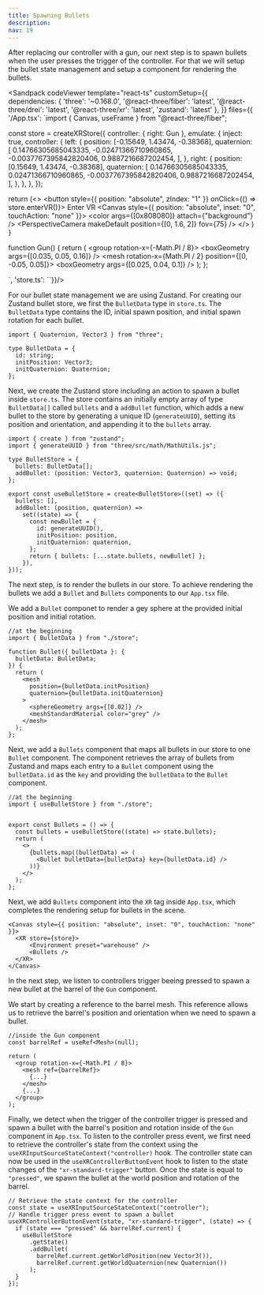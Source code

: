 ```yaml
---
title: Spawning Bullets
description: 
nav: 19
---
```


After replacing our controller with a gun, our next step is to spawn bullets when the user presses the trigger of the controller. For that we will setup the bullet state management and setup a component for rendering the bullets.

<Sandpack codeViewer
  template="react-ts"
  customSetup={{
    dependencies: {
      'three': '~0.168.0',
      '@react-three/fiber': 'latest',
      '@react-three/drei': 'latest',
      '@react-three/xr': 'latest',
      'zustand': 'latest'
    },
  }}
  files={{
    '/App.tsx': `import { Canvas, useFrame } from "@react-three/fiber";

const store = createXRStore({
  controller: { right: Gun },
  emulate: {
    inject: true,
    controller: {
      left: {
        position: [-0.15649, 1.43474, -0.38368],
        quaternion: [
          0.14766305685043335, -0.02471366710960865, -0.0037767395842820406,
          0.9887216687202454,
        ],
      },
      right: {
        position: [0.15649, 1.43474, -0.38368],
        quaternion: [
          0.14766305685043335, 0.02471366710960865, -0.0037767395842820406,
          0.9887216687202454,
        ],
      },
    },
  },
});

  return (<>
    <button style={{ position: "absolute", zIndex: "1" }} onClick={() => store.enterVR()}>
        Enter VR
    </button>
    <Canvas style={{ position: "absolute", inset: "0", touchAction: "none" }}>
      <XR store={store}>
        <Environment preset="warehouse" />
        <Grid infiniteGrid />
        <color args={[0x808080]} attach={"background"} />
        <PerspectiveCamera makeDefault position={[0, 1.6, 2]} fov={75} />
      </XR>
    </Canvas>
    </>
  )
}

function Gun() {
  return (
    <group rotation-x={-Math.PI / 8}>
      <mesh>
        <boxGeometry args={[0.035, 0.05, 0.16]} />
        <meshStandardMaterial color="orange" />
      </mesh>
      <mesh rotation-x={Math.PI / 2} position={[0, -0.05, 0.05]}>
        <boxGeometry args={[0.025, 0.04, 0.1]} />
        <meshStandardMaterial color="grey" />
      </mesh>
    </group>
  );
};

`, 'store.ts': ``}}/>

For our bullet state management we are using Zustand. For creating our Zustand bullet store, we first the `BulletData` type in `store.ts`. The `BulletData` type contains the ID, initial spawn position, and initial spawn rotation for each bullet.

```tsx
import { Quaternion, Vector3 } from "three";

type BulletData = {
  id: string;
  initPosition: Vector3;
  initQuaternion: Quaternion;
};
```

Next, we create the Zustand store including an action to spawn a bullet inside `store.ts`. The store contains an initially empty array of type `BulletData[]` called `bullets` and a `addBullet` function, which adds a new bullet to the store by generating a unique ID (`generateUUID`), setting its position and orientation, and appending it to the `bullets` array.

```tsx
import { create } from "zustand";
import { generateUUID } from "three/src/math/MathUtils.js";

type BulletStore = {
  bullets: BulletData[];
  addBullet: (position: Vector3, quaternion: Quaternion) => void;
};

export const useBulletStore = create<BulletStore>((set) => ({
  bullets: [],
  addBullet: (position, quaternion) =>
    set((state) => {
      const newBullet = {
        id: generateUUID(),
        initPosition: position,
        initQuaternion: quaternion,
      };
      return { bullets: [...state.bullets, newBullet] };
    }),
}));
```

The next step, is to render the bullets in our store. To achieve rendering the bullets we add a `Bullet` and `Bullets` components to our `App.tsx` file. 

We add a `Bullet` componet to render a gey sphere at the provided initial position and initial rotation.

```tsx
//at the beginning
import { BulletData } from "./store";

function Bullet({ bulletData }: {
  bulletData: BulletData;
}) {
  return (
    <mesh
      position={bulletData.initPosition}
      quaternion={bulletData.initQuaternion}
    >
      <sphereGeometry args={[0.02]} />
      <meshStandardMaterial color="grey" />
    </mesh>
  );
};
```

Next, we add a `Bullets` component that maps all bullets in our store to one `Bullet` component. The component retrieves the array of bullets from Zustand and maps each entry to a `Bullet` component using the `bulletData.id` as the `key` and providing the `bulletData` to the `Bullet` component.

```tsx
//at the beginning
import { useBulletStore } from "./store";


export const Bullets = () => {
  const bullets = useBulletStore((state) => state.bullets);
  return (
    <>
      {bullets.map((bulletData) => (
        <Bullet bulletData={bulletData} key={bulletData.id} />
      ))}
    </>
  );
};
```

Next, we add `Bullets` component into the `XR` tag inside `App.tsx`, which completes the rendering setup for bullets in the scene.

```tsx
<Canvas style={{ position: "absolute", inset: "0", touchAction: "none" }}>
  <XR store={store}>
      <Environment preset="warehouse" />
      <Bullets />
  </XR>
</Canvas>
```

In the next step, we listen to controllers trigger beeing pressed to spawn a new bullet at the barrel of the `Gun` component.

We start by creating a reference to the barrel mesh. This reference allows us to retrieve the barrel's position and orientation when we need to spawn a bullet.

```tsx
//inside the Gun component
const barrelRef = useRef<Mesh>(null);

return (
  <group rotation-x={-Math.PI / 8}>
    <mesh ref={barrelRef}>
      {...}
    </mesh>
    {...}
  </group>
);
```

Finally, we detect when the trigger of the controller trigger is pressed and spawn a bullet with the barrel's position and rotation inside of the `Gun` component in `App.tsx`. To listen to the controller press event, we first need to retrieve the controller's state from the context using the `useXRInputSourceStateContext("controller)` hook. The controller state can now be used in the `useXRControllerButtonEvent` hook to listen to the state changes of the `"xr-standard-trigger"` button. Once the state is equal to `"pressed"`, we spawn the bullet at the world position and rotation of the barrel.

```tsx
// Retrieve the state context for the controller
const state = useXRInputSourceStateContext("controller");
// Handle trigger press event to spawn a bullet
useXRControllerButtonEvent(state, "xr-standard-trigger", (state) => {
  if (state === "pressed" && barrelRef.current) {
    useBulletStore
      .getState()
      .addBullet(
        barrelRef.current.getWorldPosition(new Vector3()),
        barrelRef.current.getWorldQuaternion(new Quaternion())
      );
  }
});
```